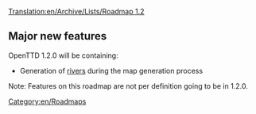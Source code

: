 [[Translation:en/Archive/Lists/Roadmap 1.2]]
{{en/Roadmapheader|
previous=Roadmap 1.1|
current=Roadmap 1.2|
next=Roadmap 1.3|
}}

==Major new features==

OpenTTD 1.2.0 will be containing:

* Generation of [[en/Archive/Other/River|rivers]] during the map generation process


Note: Features on this roadmap are not per definition going to be in 1.2.0.
[[Category:en/Roadmaps]]